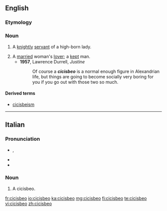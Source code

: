 ==English==

===Etymology===
{{etyl|it|en}} {{term|cicisbeo|lang=it}}

===Noun===
{{en-noun|s|pl2=cicisbei}}

# {{context|18th century|lang=en}} A [[knight]]ly [[servant]] of a high-born lady.
# A [[married]] woman's [[lover]]; a [[kept]] man.
#* '''1957''', Lawrence Durrell, ''Justine''
#*: Of course a '''''cicisbeo''''' is a normal enough figure in Alexandrian life, but things are going to become socially very boring for you if you go out with those two so much.

====Derived terms====
* [[cicisbeism]]

----

==Italian==

===Pronunciation===
* {{IPA|/tʃi.tʃi.ˈzbɛ.o/|lang=it}}, {{X-SAMPA|/tSi.tSi."zbE.o/}}
* {{rhymes|ɛo|lang=it}}
* {{hyphenation|ci|ci|sbè|o}}

===Noun===
{{it-noun|cicisbe|m|o|i}}

# A cicisbeo.

[[fr:cicisbeo]]
[[io:cicisbeo]]
[[ka:cicisbeo]]
[[mg:cicisbeo]]
[[fi:cicisbeo]]
[[te:cicisbeo]]
[[vi:cicisbeo]]
[[zh:cicisbeo]]